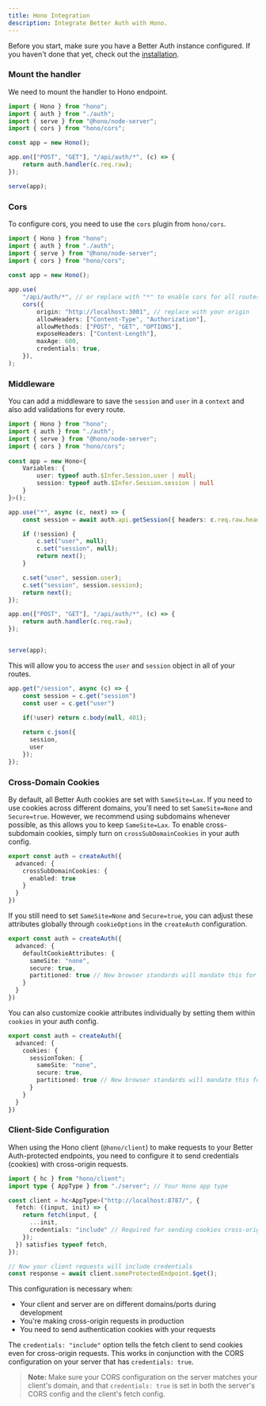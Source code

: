```yaml
---
title: Hono Integration
description: Integrate Better Auth with Hono.
---
```


Before you start, make sure you have a Better Auth instance configured. If you haven't done that yet, check out the [installation](/docs/installation).

### Mount the handler

We need to mount the handler to Hono endpoint.

```ts
import { Hono } from "hono";
import { auth } from "./auth";
import { serve } from "@hono/node-server";
import { cors } from "hono/cors";

const app = new Hono();

app.on(["POST", "GET"], "/api/auth/*", (c) => {
	return auth.handler(c.req.raw);
});

serve(app);
```

### Cors

To configure cors, you need to use the `cors` plugin from `hono/cors`.

```ts
import { Hono } from "hono";
import { auth } from "./auth";
import { serve } from "@hono/node-server";
import { cors } from "hono/cors";
 
const app = new Hono();

app.use(
	"/api/auth/*", // or replace with "*" to enable cors for all routes
	cors({
		origin: "http://localhost:3001", // replace with your origin
		allowHeaders: ["Content-Type", "Authorization"],
		allowMethods: ["POST", "GET", "OPTIONS"],
		exposeHeaders: ["Content-Length"],
		maxAge: 600,
		credentials: true,
	}),
);

```


### Middleware

You can add a middleware to save the `session` and `user` in a `context` and also add validations for every route.

```ts
import { Hono } from "hono";
import { auth } from "./auth";
import { serve } from "@hono/node-server";
import { cors } from "hono/cors";
 
const app = new Hono<{
	Variables: {
		user: typeof auth.$Infer.Session.user | null;
		session: typeof auth.$Infer.Session.session | null
	}
}>();

app.use("*", async (c, next) => {
	const session = await auth.api.getSession({ headers: c.req.raw.headers });

  	if (!session) {
    	c.set("user", null);
    	c.set("session", null);
    	return next();
  	}

  	c.set("user", session.user);
  	c.set("session", session.session);
  	return next();
});

app.on(["POST", "GET"], "/api/auth/*", (c) => {
	return auth.handler(c.req.raw);
});


serve(app);
```

This will allow you to access the `user` and `session` object in all of your routes.

```ts
app.get("/session", async (c) => {
	const session = c.get("session")
	const user = c.get("user")
	
	if(!user) return c.body(null, 401);

  	return c.json({
	  session,
	  user
	});
});
```

### Cross-Domain Cookies

By default, all Better Auth cookies are set with `SameSite=Lax`. If you need to use cookies across different domains, you’ll need to set `SameSite=None` and `Secure=true`. However, we recommend using subdomains whenever possible, as this allows you to keep `SameSite=Lax`. To enable cross-subdomain cookies, simply turn on `crossSubDomainCookies` in your auth config.

```ts title="auth.ts"
export const auth = createAuth({
  advanced: {
    crossSubDomainCookies: {
      enabled: true
    }
  }
})
```

If you still need to set `SameSite=None` and `Secure=true`, you can adjust these attributes globally through `cookieOptions` in the `createAuth` configuration.

```ts title="auth.ts"
export const auth = createAuth({
  advanced: {
    defaultCookieAttributes: {
      sameSite: "none",
      secure: true,
      partitioned: true // New browser standards will mandate this for foreign cookies
    }
  }
})
```

You can also customize cookie attributes individually by setting them within `cookies` in your auth config.

```ts title="auth.ts"
export const auth = createAuth({
  advanced: {
    cookies: {
      sessionToken: {
        sameSite: "none",
        secure: true,
        partitioned: true // New browser standards will mandate this for foreign cookies
      }
    }
  }
})
```

### Client-Side Configuration

When using the Hono client (`@hono/client`) to make requests to your Better Auth-protected endpoints, you need to configure it to send credentials (cookies) with cross-origin requests.

```ts title="api.ts"
import { hc } from "hono/client";
import type { AppType } from "./server"; // Your Hono app type

const client = hc<AppType>("http://localhost:8787/", {
  fetch: ((input, init) => {
    return fetch(input, { 
      ...init, 
      credentials: "include" // Required for sending cookies cross-origin
    });
  }) satisfies typeof fetch,
});

// Now your client requests will include credentials
const response = await client.someProtectedEndpoint.$get();
```

This configuration is necessary when:
- Your client and server are on different domains/ports during development
- You're making cross-origin requests in production
- You need to send authentication cookies with your requests

The `credentials: "include"` option tells the fetch client to send cookies even for cross-origin requests. This works in conjunction with the CORS configuration on your server that has `credentials: true`.

> **Note:** Make sure your CORS configuration on the server matches your client's domain, and that `credentials: true` is set in both the server's CORS config and the client's fetch config.
